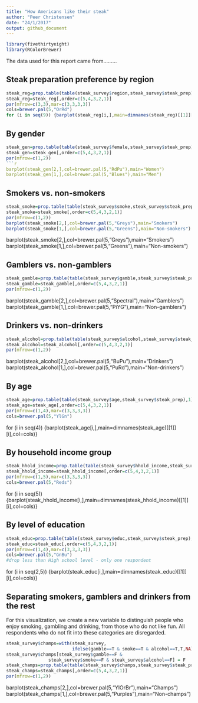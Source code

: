 ```yaml
---
title: "How Americans like their steak"
author: "Peer Christensen"
date: "24/1/2017"
output: github_document
---
```

```r
library(fivethirtyeight)
library(RColorBrewer)
```

The data used for this report came from.........

## Steak preparation preference by region

```r
steak_reg=prop.table(table(steak_survey$region,steak_survey$steak_prep),1)
steak_reg=steak_reg[,order=c(5,4,3,2,1)]
par(mfrow=c(3,3),mar=c(3,3,3,3))
cols=brewer.pal(5,"OrRd")
for (i in seq(9)) {barplot(steak_reg[i,],main=dimnames(steak_reg)[[1]][i],col=cols)}
```

## By gender

```r
steak_gen=prop.table(table(steak_survey$female,steak_survey$steak_prep),1)
steak_gen=steak_gen[,order=c(5,4,3,2,1)]
par(mfrow=c(1,2))
```r
barplot(steak_gen[2,],col=brewer.pal(5,"RdPu"),main="Women")
barplot(steak_gen[1,],col=brewer.pal(5,"Blues"),main="Men")
```
## Smokers vs. non-smokers

```r
steak_smoke=prop.table(table(steak_survey$smoke,steak_survey$steak_prep),1)
steak_smoke=steak_smoke[,order=c(5,4,3,2,1)]
par(mfrow=c(1,2))
barplot(steak_smoke[2,],col=brewer.pal(5,"Greys"),main="Smokers")
barplot(steak_smoke[1,],col=brewer.pal(5,"Greens"),main="Non-smokers")
```
barplot(steak_smoke[2,],col=brewer.pal(5,"Greys"),main="Smokers")
barplot(steak_smoke[1,],col=brewer.pal(5,"Greens"),main="Non-smokers")

## Gamblers vs. non-gamblers
```r
steak_gamble=prop.table(table(steak_survey$gamble,steak_survey$steak_prep),1)
steak_gamble=steak_gamble[,order=c(5,4,3,2,1)]
par(mfrow=c(1,2))

```
barplot(steak_gamble[2,],col=brewer.pal(5,"Spectral"),main="Gamblers")
barplot(steak_gamble[1,],col=brewer.pal(5,"PiYG"),main="Non-gamblers")

## Drinkers vs. non-drinkers

```r
steak_alcohol=prop.table(table(steak_survey$alcohol,steak_survey$steak_prep),1)
steak_alcohol=steak_alcohol[,order=c(5,4,3,2,1)]
par(mfrow=c(1,2))
```
barplot(steak_alcohol[2,],col=brewer.pal(5,"BuPu"),main="Drinkers")
barplot(steak_alcohol[1,],col=brewer.pal(5,"PuRd"),main="Non-drinkers")

## By age

```r
steak_age=prop.table(table(steak_survey$age,steak_survey$steak_prep),1)
steak_age=steak_age[,order=c(5,4,3,2,1)]
par(mfrow=c(1,4),mar=c(3,3,3,3))
cols=brewer.pal(5,"YlGn")
```
for (i in seq(4)) {barplot(steak_age[i,],main=dimnames(steak_age)[[1]][i],col=cols)}

## By household income group

```r
steak_hhold_income=prop.table(table(steak_survey$hhold_income,steak_survey$steak_prep),1)
steak_hhold_income=steak_hhold_income[,order=c(5,4,3,2,1)]
par(mfrow=c(1,5),mar=c(3,3,3,3))
cols=brewer.pal(5,"Reds")
```
for (i in seq(5)) {barplot(steak_hhold_income[i,],main=dimnames(steak_hhold_income)[[1]][i],col=cols)}

## By level of education

```r
steak_educ=prop.table(table(steak_survey$educ,steak_survey$steak_prep),1)
steak_educ=steak_educ[,order=c(5,4,3,2,1)]
par(mfrow=c(1,4),mar=c(3,3,3,3))
cols=brewer.pal(5,"GnBu")
#drop less than High school level - only one respondent
```
for (i in seq(2,5)) {barplot(steak_educ[i,],main=dimnames(steak_educ)[[1]][i],col=cols)}

## Separating smokers, gamblers and drinkers from the rest

For this visualization, we create a new variable to distinguish people
who enjoy smoking, gambling and drinking, from those who do not like fun. All respondents who do not fit into these categories are disregarded.

```r
steak_survey$champs=with(steak_survey,
                         ifelse(gamble==T & smoke==T & alcohol==T,T,NA))
steak_survey$champs[steak_survey$gamble==F & 
                steak_survey$smoke==F & steak_survey$alcohol==F] = F
steak_champs=prop.table(table(steak_survey$champs,steak_survey$steak_prep),1)
steak_champs=steak_champs[,order=c(5,4,3,2,1)]
par(mfrow=c(1,2))
```
barplot(steak_champs[2,],col=brewer.pal(5,"YlOrBr"),main="Champs")
barplot(steak_champs[1,],col=brewer.pal(5,"Purples"),main="Non-champs")
